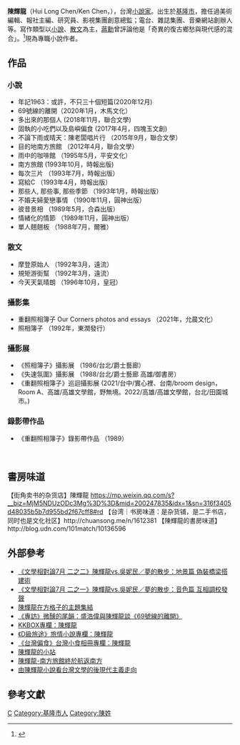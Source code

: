 {{Infobox writer 
| 原文名稱 = {{lang|zh|陳輝龍}}
| 羅馬拼音 = Hui-Long Chen
| 姓名     = 陳輝龍
| 圖像     = 陳輝龍.jpg
| 出生     = {{Birth date and age|1963|2|14|mf=y}}
| 出生地點  = [[基隆市|基隆市]]，[[台灣|台灣]]
| 職業     = [[小說家|小說家]]
| 國籍     = [[台灣|台灣]]
| 創作時期  = 1986年—
| 体裁     = [[小说|小说]]、[[隨筆|隨筆]]
| 代表作   = {{ubl
            |《雨中的咖啡館》
            |《不論下雨或晴天》
            |《多出來的那個人》
            |《69號線的離開》
            |《重翻照相簿子》Our Corners photo essays  攝影集
}}
|website  = {{URL|1=https://www.huilongchen.com/}}
}}
'''陳輝龍'''（Hui Long Chen/Ken Chen，{{bd|1963年|2月14日||}}），台灣[[小說家|小說家]]。出生於[[基隆市|基隆市]]，擔任過美術編輯、報社主編、研究員、影視集團創意總監；電台、雜誌集團、音樂網站創辦人等。寫作類型以[[小說|小說]]、[[散文|散文]]為主，[[蔣勳|蔣勳]]曾評論他是「奇異的復古鄉愁與現代感的混合」。<ref>{{Cite web |url=http://www3.nmtl.gov.tw/Writer2/writer_detail.php?id=1655 |title=2007台灣作家作品目錄 |access-date=2016-02-02 |archive-date=2021-05-09 |archive-url=https://web.archive.org/web/20210509073651/http://www3.nmtl.gov.tw/Writer2/writer_detail.php?id=1655 |dead-url=no }}</ref>現為專職小說作者。

== 作品 ==

=== 小說 ===
*年記1963：或許，不只三十個短篇(2020年12月)
* 69號線的離開（2020年1月，木馬文化）
*多出來的那個人  (2018年11月，聯合文學)
*固執的小吃們以及島嶼偏食    (2017年4月，四塊玉文創)
* 不論下雨或晴天：陳老闆唱片行   （2015年9月，聯合文學）
* 目的地南方旅館   （2012年4月，聯合文學）
* 雨中的咖啡館  （1995年5月，平安文化）
* 南方旅館 (1993年10月，時報出版)
* 每次三片   （1993年7月，時報出版）
* 寫給C  （1993年4月，時報出版）
* 那些人, 那些事, 那些季節   （1993年1月，時報出版）
* 不婚夫婦愛戀事情   （1990年11月，圓神出版）
* 彼昔景相 （1989年5月，合森出版）
* 情緒化的情節  （1989年11月，圓神出版）
* 單人翹翹板  （1988年7月，爾雅）

=== 散文 ===


* 摩登原始人   （1992年3月，遠流）
* 規矩游街幫   （1992年3月，遠流）
* 今天天氣晴朗  （1996年10月，皇冠）

=== 攝影集 ===
* 重翻照相簿子 Our Corners photos and essays  （2021年，允晨文化）
* 照相簿子   （1992年，東潤發行）

=== 攝影展 ===
* 《照相簿子》攝影展  （1986/台北/爵士藝廊）
* 《失速氛圍》攝影展  （1988/台北/爵士藝廊 高雄/御書房）
* 《重翻照相簿子》巡迴攝影展 (2021/台中/實心裡、台南/broom design，Room A、高雄/高雄文學館，野無境。2022/高雄/高雄文學館，台北/田園城市。)

=== 錄影帶作品 ===
* 《重翻照相簿子》錄影帶作品  （1989）

<br />

==書房味道==
【街角卖书的杂货店】陳輝龍 https://mp.weixin.qq.com/s?__biz=MjM5NDUzODc3Mg%3D%3D&mid=200247835&idx=1&sn=316f3405d48035b5b7d955bd2f67cff8#rd {{Wayback|url=https://mp.weixin.qq.com/s?__biz=MjM5NDUzODc3Mg%3D%3D&mid=200247835&idx=1&sn=316f3405d48035b5b7d955bd2f67cff8#rd |date=20210509073659 }}
【台湾｜书房味道：是杂货铺，是二手书店，同时也是文化社区】http://chuansong.me/n/1612381 {{Wayback|url=http://chuansong.me/n/1612381 |date=20180708133103 }}
【陳輝龍的書房味道】http://blog.udn.com/101match/10136596 {{Wayback|url=http://blog.udn.com/101match/10136596 |date=20180824183656 }}

== 外部參考 ==
* [https://udn.com/news/story/12661/5579818  《文學相對論7月 二之二》陳輝龍vs.吳妮民／夢的散步：地景篇 偽裝橋梁搭建術] {{Wayback|url=https://udn.com/news/story/12661/5579818 |date=20211009065852 }}
* [https://udn.com/news/story/12661/5573668  《文學相對論7月 二之一》陳輝龍vs.吳妮民／夢的散步：音色篇 互相調校發聲] {{Wayback|url=https://udn.com/news/story/12661/5573668 |date=20211008080909 }}
* [https://vocus.cc/user/@huilongchen  陳輝龍在方格子的主題集結] {{Wayback|url=https://vocus.cc/user/@huilongchen |date=20210727133936 }}
* [https://www.openbook.org.tw/article/p-63251 《專訪》微醺的尾韻：盛浩偉與陳輝龍談《69號線的離開》] {{Wayback|url=https://www.openbook.org.tw/article/p-63251 |date=20210727002955 }}
* [https://www.kkbox.com/tw/tc/column/authors-0-224-1.html  KKBOX專欄：陳輝龍] {{Wayback|url=https://www.kkbox.com/tw/tc/column/authors-0-224-1.html |date=20190419122158 }}
* [https://www.mafengwo.cn/traveller/author.php?id=142 《D級旅途》旅情小說專欄：陳輝龍] {{Wayback|url=https://www.mafengwo.cn/traveller/author.php?id=142 |date=20181108065631 }}
* [https://www.douban.com/photos/album/79046636/ 《台灣偏食》台灣小食相冊專欄：陳輝龍] {{Wayback|url=https://www.douban.com/photos/album/79046636/ |date=20181108065653 }}
* [http://site.douban.com/110702/  陳輝龍的小站] {{Wayback|url=http://site.douban.com/110702/ |date=20191022124150 }}
* [http://news.pchome.com.tw/magazine/report/cl/unitas/7944/133848000096579015006.htm  陳輝龍-南方旅館終於航返南方] {{Wayback|url=http://news.pchome.com.tw/magazine/report/cl/unitas/7944/133848000096579015006.htm |date=20200923173034 }}
* [https://web.archive.org/web/20130628170633/http://blog.roodo.com/coolfu/archives/2455036.html   由陳輝龍小說看台灣文學的後現代主義走向]

== 參考文獻 ==
{{Reflist|3}}

[[Category:臺灣男性小說家|C]]
[[Category:基隆市人|Category:基隆市人]]
[[Category:陳姓|Category:陳姓]]